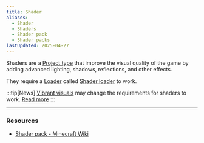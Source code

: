 ```yaml
---
title: Shader
aliases:
  - Shader
  - Shaders
  - Shader pack
  - Shader packs
lastUpdated: 2025-04-27
---
```


Shaders are a [Project type](./projecttype) that improve the visual quality of the game by adding advanced lighting, shadows, reflections, and other effects.

They require a [Loader](/modloader) called [Shader loader](/shaderloader) to work.

:::tip[News]
[Vibrant visuals](/vibrantvisuals) may change the requirements for shaders to work. [Read more](./vibrantvisuals#modding)
:::

---

### Resources
- [Shader pack - Minecraft Wiki](https://minecraft.wiki/w/Mod#Shader_pack)